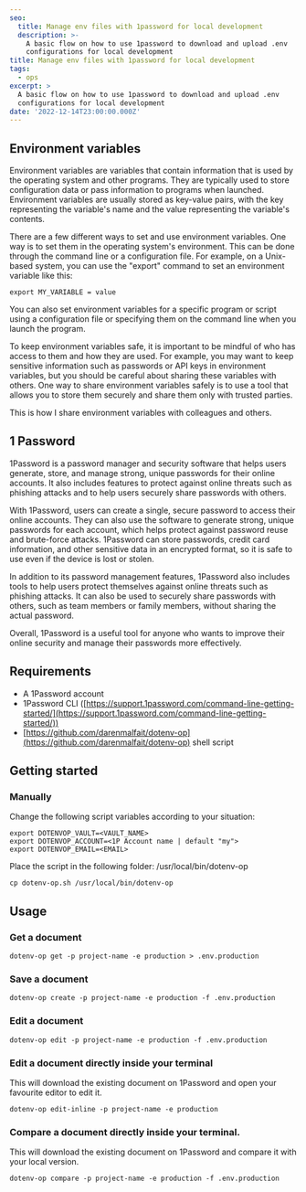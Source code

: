 ```yaml
---
seo:
  title: Manage env files with 1password for local development
  description: >-
    A basic flow on how to use 1password to download and upload .env
    configurations for local development
title: Manage env files with 1password for local development
tags:
  - ops
excerpt: >
  A basic flow on how to use 1password to download and upload .env
  configurations for local development
date: '2022-12-14T23:00:00.000Z'
---
```


## Environment variables

Environment variables are variables that contain information that is used by the
operating system and other programs. They are typically used to store
configuration data or pass information to programs when launched. Environment
variables are usually stored as key-value pairs, with the key representing the
variable's name and the value representing the variable's contents.

There are a few different ways to set and use environment variables. One way is
to set them in the operating system's environment. This can be done through the
command line or a configuration file. For example, on a Unix-based system, you
can use the "export" command to set an environment variable like this:

```shell
export MY_VARIABLE = value
```

You can also set environment variables for a specific program or script using a
configuration file or specifying them on the command line when you launch the
program.

To keep environment variables safe, it is important to be mindful of who has
access to them and how they are used. For example, you may want to keep
sensitive information such as passwords or API keys in environment variables,
but you should be careful about sharing these variables with others. One way to
share environment variables safely is to use a tool that allows you to store
them securely and share them only with trusted parties.&#x20;

This is how I share environment variables with colleagues and others.

## 1 Password

1Password is a password manager and security software that helps users generate,
store, and manage strong, unique passwords for their online accounts. It also
includes features to protect against online threats such as phishing attacks and
to help users securely share passwords with others.

With 1Password, users can create a single, secure password to access their
online accounts. They can also use the software to generate strong, unique
passwords for each account, which helps protect against password reuse and
brute-force attacks. 1Password can store passwords, credit card information, and
other sensitive data in an encrypted format, so it is safe to use even if the
device is lost or stolen.

In addition to its password management features, 1Password also includes tools
to help users protect themselves against online threats such as phishing
attacks. It can also be used to securely share passwords with others, such as
team members or family members, without sharing the actual password.

Overall, 1Password is a useful tool for anyone who wants to improve their online
security and manage their passwords more effectively.

## Requirements

- A 1Password account
- 1Password CLI
  ([https://support.1password.com/command-line-getting-started/](https://support.1password.com/command-line-getting-started/))
- [https://github.com/darenmalfait/dotenv-op](https://github.com/darenmalfait/dotenv-op)
  shell script

## Getting started

### Manually

Change the following script variables according to your situation:

```shell
export DOTENVOP_VAULT=<VAULT_NAME>
export DOTENVOP_ACCOUNT=<1P Account name | default "my">
export DOTENVOP_EMAIL=<EMAIL>
```

Place the script in the following folder: /usr/local/bin/dotenv-op

```shell
cp dotenv-op.sh /usr/local/bin/dotenv-op
```

## Usage

### Get a document

```shell
dotenv-op get -p project-name -e production > .env.production
```

### Save a document

```shell
dotenv-op create -p project-name -e production -f .env.production
```

### Edit a document

```shell
dotenv-op edit -p project-name -e production -f .env.production
```

### Edit a document directly inside your terminal

This will download the existing document on 1Password and open your favourite
editor to edit it.

```shell
dotenv-op edit-inline -p project-name -e production
```

### Compare a document directly inside your terminal.

This will download the existing document on 1Password and compare it with your
local version.

```shell
dotenv-op compare -p project-name -e production -f .env.production
```
